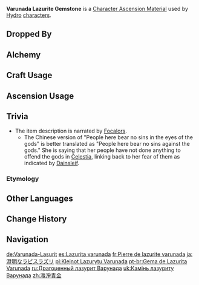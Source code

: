 {{Item Infobox
|id           = 104124
|image        = Item Varunada Lazurite Gemstone.png
|type         = Character Ascension Materials
|invCategory  = Character Development Items
|group        = Varunada Lazurite
|group2       = Ascension Gems
|quality      = 5
|description  = Character Ascension material.<br />"My ideals have no stains.<br />I must correct you. People here bear no sins in the eyes of the gods... Only laws and the Tribunal can judge someone.<br />They can judge even me. So praise my magnificence and purity."
|source1      = Dropped by [[Normal Bosses]] and [[Weekly Bosses]] (Lv. 75+)
|source2      = [[Alchemy]] (AR 45+)
}}
'''Varunada Lazurite Gemstone''' is a [[Character Ascension Material]] used by [[Hydro]] [[characters]].

==Dropped By==
{{Dropped By|level=75}}

==Alchemy==
{{Recipe
|type = Crafting
|Varunada Lazurite Chunk = 3
|Mora = 2,700
|sort = Varunada Lazurite Chunk;Mora
}}
{{Recipe
|type = Converting
|Agnidus Agate Gemstone = 1
|Dust of Azoth = 27
|sort = Agnidus Agate Gemstone;Dust of Azoth
}}
{{Recipe
|type = Converting
|Nagadus Emerald Gemstone = 1
|Dust of Azoth = 27
|sort = Nagadus Emerald Gemstone;Dust of Azoth
}}
{{Recipe
|type = Converting
|Vajrada Amethyst Gemstone = 1
|Dust of Azoth = 27
|sort = Vajrada Amethyst Gemstone;Dust of Azoth
}}
{{Recipe
|type = Converting
|Vayuda Turquoise Gemstone = 1
|Dust of Azoth = 27
|sort = Vayuda Turquoise Gemstone;Dust of Azoth
}}
{{Recipe
|type = Converting
|Shivada Jade Gemstone = 1
|Dust of Azoth = 27
|sort = Shivada Jade Gemstone;Dust of Azoth
}}
{{Recipe
|type = Converting
|Prithiva Topaz Gemstone = 1
|Dust of Azoth = 27
|sort = Prithiva Topaz Gemstone;Dust of Azoth
}}

==Craft Usage==
{{Craft Usage}}

==Ascension Usage==
{{Ascension Usage}}

==Trivia==
*The item description is narrated by [[Focalors]].
**The Chinese version of "People here bear no sins in the eyes of the gods" is better translated as "People here bear no sins against the gods." She is saying that her people have not done anything to offend the gods in [[Celestia]], linking back to her fear of them as indicated by [[Dainsleif]].

===Etymology===
{{Transclude|Varunada Lazurite|Etymology}}

==Other Languages ==
{{Other Languages
|en      = Varunada Lazurite Gemstone
|zhs     = 涤净青金
|zhs_rm  = Díjìng Qīngjīn
|zht     = 滌淨青金
|zht_rm  = Díjìng Qīngjīn
|zh_tl   = Cleansing Lazurite
|ja      = 澄明なラピスラズリ
|ja_rm   = Choumei na Rapisu Razuri
|ja_tl   = Clear Lapis Lazuli
|ko      = 순수한 청금석
|ko_rm   = Sunsuhan Cheonggeumseok
|ko_tl   = Pure Lazurite
|es      = Lazurita varunada
|es_tl   = Varunada Lazurite
|fr      = Pierre de lazurite varunada
|fr_tl   = Varunada Lazurite Stone
|ru      = Драгоценный лазурит Варунада
|ru_tl   = Precious Varunada Lazurite
|th      = Varunada Lazurite Gemstone
|vi      = {{tt|Thanh Kim|青金}} Sạch
|vi_tl   = Clean Lazurite
|de      = Varunada-Lasurit
|de_tl   = Varunada Lazurite
|id      = Varunada Lazurite Gemstone
|pt      = Gema de Lazurita Varunada
|pt_tl   = 
|tr      = Varunada Lazuriti Külçesi
|tr_tl   = 
|it      = Gemma di lazurite Varunada
|it_tl   = 
}}

==Change History==
{{Change History|1.0}}

==Navigation==
{{Development Item Navbox|Character Ascension Materials}}

[[de:Varunada-Lasurit]]
[[es:Lazurita varunada]]
[[fr:Pierre de lazurite varunada]]
[[ja:澄明なラピスラズリ]]
[[pl:Klejnot Lazurytu Varunada]]
[[pt-br:Gema de Lazurita Varunada]]
[[ru:Драгоценный лазурит Варунада]]
[[uk:Камінь лазуриту Варунада]]
[[zh:滌淨青金]]